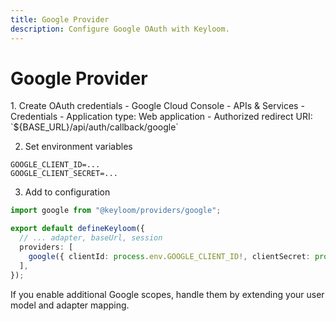 ```yaml
---
title: Google Provider
description: Configure Google OAuth with Keyloom.
---
```



# Google Provider

<Steps>
1. Create OAuth credentials
- Google Cloud Console - APIs & Services - Credentials
- Application type: Web application
- Authorized redirect URI: `${BASE_URL}/api/auth/callback/google`

2. Set environment variables
```env
GOOGLE_CLIENT_ID=...
GOOGLE_CLIENT_SECRET=...
```

3. Add to configuration
```ts title="keyloom.config.ts"
import google from "@keyloom/providers/google";

export default defineKeyloom({
  // ... adapter, baseUrl, session
  providers: [
    google({ clientId: process.env.GOOGLE_CLIENT_ID!, clientSecret: process.env.GOOGLE_CLIENT_SECRET! }),
  ],
});
```
</Steps>

<Callout>
If you enable additional Google scopes, handle them by extending your user model and adapter mapping.
</Callout>


